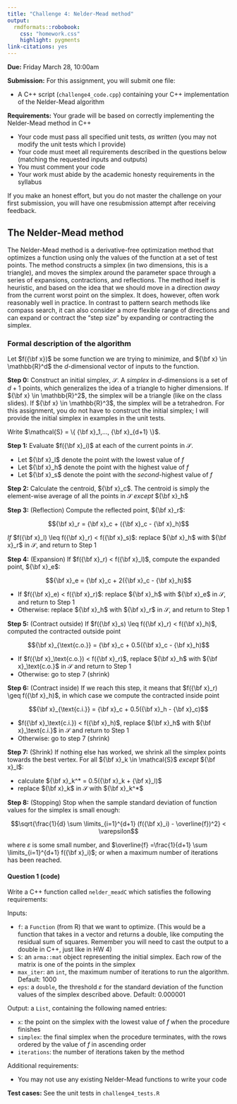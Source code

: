 ```yaml
---
title: "Challenge 4: Nelder-Mead method"
output: 
  rmdformats::robobook:
    css: "homework.css"
    highlight: pygments
link-citations: yes
---
```


**Due:** Friday March 28, 10:00am

**Submission:** For this assignment, you will submit one file:

* A C++ script (`challenge4_code.cpp`) containing your C++ implementation of the Nelder-Mead algorithm

**Requirements:** Your grade will be based on correctly implementing the Nelder-Mead method in C++

* Your code must pass all specified unit tests, *as written* (you may not modify the unit tests which I provide)
* Your code must meet all requirements described in the questions below (matching the requested inputs and outputs)
* You must comment your code
* Your work must abide by the academic honesty requirements in the syllabus 

If you make an honest effort, but you do not master the challenge on your first submission, you will have one resubmission attempt after receiving feedback.


## The Nelder-Mead method

The Nelder-Mead method is a derivative-free optimization method that optimizes a function using only the values of the function at a set of test points. The method constructs a simplex (in two dimensions, this is a triangle), and moves the simplex around the parameter space through a series of expansions, contractions, and reflections. The method itself is heuristic, and based on the idea that we should move in a direction *away* from the current worst point on the simplex. It does, however, often work reasonably well in practice. In contrast to pattern search methods like compass search, it can also consider a more flexible range of directions and can expand or contract the "step size" by expanding or contracting the simplex.

### Formal description of the algorithm

Let $f({\bf x})$ be some function we are trying to minimize, and ${\bf x} \in \mathbb{R}^d$ the $d$-dimensional vector of inputs to the function.

**Step 0:** Construct an initial simplex, $\mathcal{S}$. A *simplex* in $d$-dimensions is a set of $d+1$ points, which generalizes the idea of a triangle to higher dimensions. If ${\bf x} \in \mathbb{R}^2$, the simplex will be a triangle (like on the class slides). If ${\bf x} \in \mathbb{R}^3$, the simplex will be a tetrahedron. For this assignment, you do not have to construct the initial simplex; I will provide the initial simplex in examples in the unit tests.

Write $\mathcal{S} = \{ {\bf x}_1,..., {\bf x}_{d+1} \}$.

**Step 1:** Evaluate $f({\bf x}_i)$ at each of the current points in $\mathcal{S}$.

* Let ${\bf x}_l$ denote the point with the lowest value of $f$
* Let ${\bf x}_h$ denote the point with the highest value of $f$
* Let ${\bf x}_s$ denote the point with the *second*-highest value of $f$

**Step 2:** Calculate the centroid, ${\bf x}_c$. The centroid is simply the element-wise average of all the points in $\mathcal{S}$ *except* ${\bf x}_h$

**Step 3:** (Reflection) Compute the reflected point, ${\bf x}_r$:

$${\bf x}_r = {\bf x}_c + ({\bf x}_c - {\bf x}_h)$$

*If* $f({\bf x}_l) \leq f({\bf x}_r) < f({\bf x}_s)$: replace ${\bf x}_h$ with ${\bf x}_r$ in $\mathcal{S}$, and return to Step 1

**Step 4:** (Expansion) If $f({\bf x}_r) < f({\bf x}_l)$, compute the expanded point, ${\bf x}_e$:

$${\bf x}_e = {\bf x}_c + 2({\bf x}_c - {\bf x}_h)$$

* If $f({\bf x}_e) < f({\bf x}_r)$: replace ${\bf x}_h$ with ${\bf x}_e$ in $\mathcal{S}$, and return to Step 1
* Otherwise: replace ${\bf x}_h$ with ${\bf x}_r$ in $\mathcal{S}$, and return to Step 1

**Step 5:** (Contract outside) If $f({\bf x}_s) \leq f({\bf x}_r) < f({\bf x}_h)$, computed the contracted outside point

$${\bf x}_{\text{c.o.}} = {\bf x}_c + 0.5({\bf x}_c - {\bf x}_h)$$

* If $f({\bf x}_\text{c.o.}) < f({\bf x}_r)$, replace ${\bf x}_h$ with ${\bf x}_\text{c.o.}$ in $\mathcal{S}$ and return to Step 1
* Otherwise: go to step 7 (shrink)

**Step 6:** (Contract inside) If we reach this step, it means that $f({\bf x}_r) \geq f({\bf x}_h)$, in which case we compute the contracted inside point

$${\bf x}_{\text{c.i.}} = {\bf x}_c + 0.5({\bf x}_h - {\bf x}_c)$$

* $f({\bf x}_\text{c.i.}) < f({\bf x}_h)$, replace ${\bf x}_h$ with ${\bf x}_\text{c.i.}$ in $\mathcal{S}$ and return to Step 1
* Otherwise: go to step 7 (shrink)

**Step 7:** (Shrink) If nothing else has worked, we shrink all the simplex points towards the best vertex. For all ${\bf x}_k \in \mathcal{S}$ *except* ${\bf x}_l$: 

* calculate ${\bf x}_k^* = 0.5({\bf x}_k + {\bf x}_l)$
* replace ${\bf x}_k$ in $\mathcal{S}$ with ${\bf x}_k^*$


**Step 8:** (Stopping) Stop when the sample standard deviation of function values for the simplex is small enough:

$$\sqrt{\frac{1}{d} \sum \limits_{i=1}^{d+1} (f({\bf x}_i) - \overline{f})^2} < \varepsilon$$

where $\varepsilon$ is some small number, and $\overline{f} =\frac{1}{d+1} \sum \limits_{i=1}^{d+1} f({\bf x}_i)$; or when a maximum number of iterations has been reached.


:::{.question}
#### Question 1 (code)

Write a C++ function called `nelder_meadC` which satisfies the following requirements:

Inputs:

* `f`: a `Function` (from R) that we want to optimize. (This would be a function that takes in a vector and returns a double, like computing the residual sum of squares. Remember you will need to cast the output to a double in C++, just like in HW 4)
* `S`: an `arma::mat` object representing the initial simplex. Each row of the matrix is one of the points in the simplex
* `max_iter`: an `int`, the maximum number of iterations to run the algorithm. Default: 1000
* `eps`: a `double`, the threshold $\varepsilon$ for the standard deviation of the function values of the simplex described above. Default: 0.000001

Output: a `List`, containing the following named entries:

* `x`: the point on the simplex with the lowest value of $f$ when the procedure finishes
* `simplex`: the final simplex when the procedure terminates, with the rows ordered by the value of $f$ in ascending order
* `iterations`: the number of iterations taken by the method

Additional requirements: 

* You may not use any existing Nelder-Mead functions to write your code

**Test cases:** See the unit tests in `challenge4_tests.R`
:::





